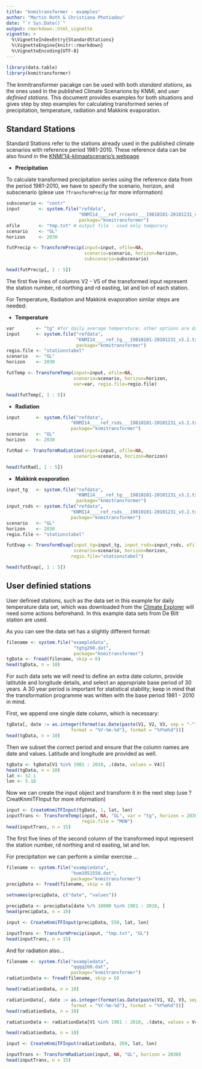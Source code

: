 ```yaml
---
title: "knmitransformer - examples"
author: "Martin Roth & Christiana Photiadou"
date: "`r Sys.Date()`"
output: rmarkdown::html_vignette
vignette: >
  %\VignetteIndexEntry{StandardStations}
  %\VignetteEngine{knitr::rmarkdown}
  %\VignetteEncoding{UTF-8}
---
```


```r
library(data.table)
library(knmitransformer)
```
The knmitransformer pacakge can be used with both *standard stations*, as the ones used in the published Climate Scenarions by KNMI, and *user definied stations*. This document provides examples for both situations and gives step by step examples for calculating transformed series of precipitation, temperature, radiation and Makkink evaporation.

## Standard Stations
Standard Stations refer to the stations already used in the published climate scenarios with reference period 1981-2010. These reference data can be also found in the [KNMI'14-klimaatscenario's webpage](http://www.klimaatscenarios.nl/toekomstig_weer/transformatie/index.html)

 
* **Precipitation**

To calculate transformed precipitation series using the reference data from the period 1981-2010, we have to specify the scenario, horizon, and subscenario (plese use ``` ?TransformPrecip ``` for more information) 
```r
subscenario <- "centr"
input       <- system.file("refdata",
                           "KNMI14____ref_rrcentr___19810101-20101231_v3.2.txt",
                           package="knmitransformer")
ofile       <- "tmp.txt" # output file - used only temporary
scenario    <- "GL"
horizon     <- 2030
```

```r
futPrecip <- TransformPrecip(input=input, ofile=NA,
                             scenario=scenario, horizon=horizon,
                             subscenario=subscenario)
```

```r
head(futPrecip[, 1 : 5])
```

The first five lines of columns V2 - V5 of the transformed input represent the
station number, rd northing and rd easting, lat and lon of each station. 

For Temperature, Radiation and Makkink evaporation similar steps are needed:

* **Temperature**
```r
var        <- "tg" #for daily average temperature; other options are daily maximum (tx), minimum (tn) temperature
input      <- system.file("refdata",
                          "KNMI14____ref_tg___19810101-20101231_v3.2.txt",
                          package="knmitransformer")
regio.file <- "stationstabel"
scenario   <- "GL"
horizon    <- 2030
```

```r
futTemp <- TransformTemp(input=input, ofile=NA,
                         scenario=scenario, horizon=horizon,
                         var=var, regio.file=regio.file)
```

```r
head(futTemp[, 1 : 5])
```

* **Radiation**
```r
input      <- system.file("refdata",
                        "KNMI14____ref_rsds___19810101-20101231_v3.2.txt",
                        package="knmitransformer")
scenario   <- "GL"
horizon    <- 2030
```

```r
futRad <- TransformRadiation(input=input, ofile=NA,
                         scenario=scenario, horizon=horizon)
```

```r
head(futRad[, 1 : 5])
```

* **Makkink evaporation**
```r
input_tg   <- system.file("refdata",
                          "KNMI14____ref_tg___19810101-20101231_v3.2.txt",
                          package="knmitransformer")
input_rsds <- system.file("refdata",
                        "KNMI14____ref_rsds___19810101-20101231_v3.2.txt",
                        package="knmitransformer")
scenario   <- "GL"
horizon    <- 2030
regio.file <- "stationstabel"
```

```r
futEvap <- TransformEvap(input_tg=input_tg, input_rsds=input_rsds, ofile=NA,
                         scenario=scenario, horizon=horizon,
                        regio.file="stationstabel")
```

```r
head(futEvap[, 1 : 5])
```

## User definied stations

User definied stations, such as the data set in this example for daily temperature data set, which was downloaded from the [Climate Explorer](https://climexp.knmi.nl/selectdailyseries.cgi?id=someone@somewhere) will need some actions beforehand. In this example data sets from De Bilt station are used.

As you can see the data set has a slightly different format:
```r
filename <- system.file("exampledata",
                         "tgtg260.dat",
                         package="knmitransformer")
tgData <- fread(filename, skip = 6)
head(tgData, n = 10)
```

For such data sets we will need to define an extra date column, provide latitutde and longitude details, and select an appropriate base period of 30 years. A 30 year period is important for statistical stability; keep in mind that the transformation programme was written with the base period 1981 - 2010 in mind.

First, we append one single date column, which is necessary:
```r
tgData[, date := as.integer(format(as.Date(paste(V1, V2, V3, sep = "-"),
                        format = "%Y-%m-%d"), format = "%Y%m%d"))]
head(tgData, n = 10)
```
Then we subset the correct period and ensure that the column names are date and values. Latitude and longitude are provided as well.

```r
tgData <- tgData[V1 %in% 1981 : 2010, .(date, values = V4)]
head(tgData, n = 10)
lat <- 52.1
lon <- 5.18
```

Now we can create the input object and transform it in the next step (use ?CreatKnmiTFInput for more information)
```r
input <- CreateKnmiTFInput(tgData, 1, lat, lon)
inputTrans <- TransformTemp(input, NA, "GL", var = "tg", horizon = 2030,
                            regio.file = "MON") 
head(inputTrans, n = 15)
```

The first five lines of the second column of the transformed input represent the
station number, rd northing and rd easting, lat and lon. 

For precipitation we can perform a similar exercise ...
```r
filename <- system.file("exampledata",
                        "hom1951550.dat",
                        package="knmitransformer")
precipData <- fread(filename, skip = 6)

setnames(precipData, c("date", "values"))

precipData <- precipData[date %/% 10000 %in% 1981 : 2010, ]
head(precipData, n = 10)

input <- CreateKnmiTFInput(precipData, 550, lat, lon)

inputTrans <- TransformPrecip(input, "tmp.txt", "GL")
head(inputTrans, n = 15)
```

And for radiation also...
```r
filename <- system.file("exampledata",
                        "qqqq260.dat",
                        package="knmitransformer")
radiationData <- fread(filename, skip = 6)

head(radiationData, n = 10)

radiationData[, date := as.integer(format(as.Date(paste(V1, V2, V3, sep = "-"),
                        format = "%Y-%m-%d"), format = "%Y%m%d"))]
head(radiationData, n = 10)

radiationData <- radiationData[V1 %in% 1981 : 2010, .(date, values = V4)]

head(radiationData, n = 10)

input <- CreateKnmiTFInput(radiationData, 260, lat, lon)

inputTrans <- TransformRadiation(input, NA, "GL", horizon = 2030) 
head(inputTrans, n = 15)

```


  
